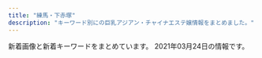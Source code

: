 ```yaml
---
title: "練馬・下赤塚"
description: "キーワード別にの巨乳アジアン・チャイナエステ嬢情報をまとめました。"
---
```


新着画像と新着キーワードをまとめています。
2021年03月24日の情報です。

<DmmAffiliateIns />
<KeywordTable
  shops={
    [
    {
        "img_links": [
            "http://binrou.net/img/st117.jpg",
            "http://binrou.net/img/st112.jpg",
            "http://binrou.net/i/img/sta119.jpg",
            "http://binrou.net/img/mo.png",
            "http://binrou.net/img/st118.jpg",
            "http://binrou.net/img/s118.jpg",
            "http://binrou.net/img/st111.jpg",
            "http://binrou.net/i/img/r4.jpg",
            "http://binrou.net/img/s115.jpg",
            "http://binrou.net/img/st109.jpg",
            "http://binrou.net/i/img/sta115.jpg",
            "http://binrou.net/i/img/r3.jpg",
            "http://binrou.net/img/s116.jpg",
            "http://binrou.net/img/sta111.jpg",
            "http://binrou.net/img/sta119.jpg",
            "http://binrou.net/i/img/sta89.jpg",
            "http://binrou.net/img/s117.jpg",
            "http://binrou.net/img/sta117.jpg",
            "http://binrou.net/i/img/acc.jpg",
            "http://binrou.net/i/img/sta117.jpg",
            "http://binrou.net/i/img/r2.jpg",
            "http://binrou.net/i/img/sta116.jpg",
            "http://binrou.net/i/img/sta88.jpg",
            "http://binrou.net/i/img/sta111.jpg",
            "http://binrou.net/i/img/sta112.jpg",
            "http://binrou.net/img/pickup20.jpg",
            "http://binrou.net/img/st115.jpg",
            "http://binrou.net/i/img/sta108.jpg",
            "http://binrou.net/img/s111.jpg",
            "http://binrou.net/img/sta109.jpg",
            "http://binrou.net/img/sta114.jpg",
            "http://binrou.net/i/img/sta97.jpg",
            "http://binrou.net/i/img/sta94.jpg",
            "http://binrou.net/img/st119.jpg",
            "http://binrou.net/i/img/sta92.jpg",
            "http://binrou.net/img/sta115.jpg",
            "http://binrou.net/i/img/sta118.jpg",
            "http://binrou.net/i/img/sta109.jpg",
            "http://binrou.net/i/img/sta100.jpg",
            "http://binrou.net/img/sta116.jpg",
            "http://binrou.net/i/img/r1.jpg",
            "http://binrou.net/img/sta112.jpg",
            "http://binrou.net/i/img/sta98.jpg",
            "http://binrou.net/i/img/sta105.jpg",
            "http://binrou.net/img/botton.jpg",
            "http://binrou.net/i/img/sta114.jpg",
            "http://binrou.net/img/st116.jpg",
            "http://binrou.net/img/sta118.jpg",
            "http://binrou.net/img/st114.jpg",
            "http://binrou.net/i/img/st118.jpg",
            "http://binrou.net/i/img/sta80.jpg",
            "http://binrou.net/img/fla.jpg",
            "http://binrou.net/i/img/sta104.jpg",
            "http://binrou.net/img/s112.jpg",
            "http://binrou.net/img/s119.jpg",
            "http://binrou.net/img/acc.jpg",
            "http://binrou.net/img/s114.jpg"
        ],
        "station": "\u7df4\u99ac\u99c5\u897f\u53e3",
        "url": "http://binrou.net/",
        "name": "\u30ad\u30e9\u30ad\u30e9",
        "keywords": {
            "87": 4,
            "C": 17,
            "F": 1,
            "88": 1,
            "D": 2,
            "89": 1,
            "86": 4,
            "E": 6
        }
    },
    {
        "name": "ROSE",
        "img_links": [
            "http://www.nerima-rose.com/images/staff/17/riri.jpg",
            "http://www.nerima-rose.com/images/rosa-pindao_07.jpg",
            "http://www.nerima-rose.com/images/aroma/r3.jpg",
            "http://www.nerima-rose.com/images/shop/3/sh1.jpg",
            "http://www.nerima-rose.com/images/staff/17/2/ena.jpg",
            "http://www.nerima-rose.com/images/staff/16/aya2.jpg",
            "http://www.nerima-rose.com/images/staff/17/2/kina.jpg",
            "http://www.nerima-rose.com/images/sys3.jpg",
            "http://www.nerima-rose.com/images/rosa-pindao_09.jpg",
            "http://www.nerima-rose.com/images/index-rosa_09.jpg",
            "http://www.nerima-rose.com/images/staff/17/2/nana.png",
            "http://www.nerima-rose.com/images/nav/nav-acc.jpg",
            "http://www.nerima-rose.com/images/images/sys2018_06.jpg",
            "http://www.nerima-rose.com/images/images/sys2018_03.jpg",
            "http://www.nerima-rose.com/images/staff/16/kaori2.jpg",
            "http://www.nerima-rose.com/images/aroma/r1.jpg",
            "http://www.nerima-rose.com/images/rosa-sys_09a.jpg",
            "http://www.nerima-rose.com/images/index-rosa_02.jpg",
            "http://www.nerima-rose.com/images/shop/11.jpg",
            "http://www.nerima-rose.com/images/shop/4/s1.jpg",
            "http://www.nerima-rose.com/images/rosa-sys_04.jpg",
            "http://www.nerima-rose.com/images/index-rosa_04.jpg",
            "http://www.nerima-rose.com/images/shop/h1.jpg",
            "http://www.nerima-rose.com/cgi-bin/topics/img/16-1.jpg",
            "http://www.nerima-rose.com/images/aroma/r2.jpg",
            "http://www.nerima-rose.com/images/staff/16/misaki2.jpg",
            "http://www.nerima-rose.com/images/nav/nav-rec.jpg"
        ],
        "keywords": {
            "C": 8
        },
        "url": "http://www.nerima-rose.com/",
        "station": "\u7df4\u99ac\u99c5\u5357\u53e3"
    },
    {
        "img_links": [
            "http://nymphe-est.biz/images/tit6.jpg",
            "http://nymphe-est.biz/images/tm.jpg",
            "http://nymphe-est.biz/images/tit3.jpg",
            "http://nymphe-est.biz/images/cg03.jpg",
            "http://nymphe-est.biz/images/tit2.jpg",
            "http://nymphe-est.biz/images/m5.png",
            "http://nymphe-est.biz/images/cg02.jpg",
            "http://nymphe-est.biz/images/m3.png",
            "http://nymphe-est.biz/images/stat.jpg",
            "http://nymphe-est.biz/images/top.png",
            "http://nymphe-est.biz/images/spt.png",
            "http://nymphe-est.biz/images/tit5.jpg",
            "http://nymphe-est.biz/images/m1.png",
            "http://nymphe-est.biz/images/no.png",
            "http://nymphe-est.biz/images/fla.jpg",
            "http://nymphe-est.biz/images/m6.png",
            "http://nymphe-est.biz/images/bul.jpg",
            "http://nymphe-est.biz/images/cg01.jpg",
            "http://nymphe-est.biz/images/stal.jpg",
            "http://nymphe-est.biz/images/accl.jpg",
            "http://nymphe-est.biz/images/m2.png",
            "http://nymphe-est.biz/images/m4.png",
            "http://nymphe-est.biz/images/bur.jpg",
            "http://nymphe-est.biz/images/tit4.jpg"
        ],
        "url": "http://nymphe-est.biz/",
        "keywords": {
            "E": 1,
            "D": 2
        },
        "name": "\u59eb\u306e\u3086\u3073\u3055\u304d",
        "station": "\u6771\u6b66\u7df4\u99ac\u99c5\u5317\u53e3"
    },
    {
        "img_links": [
            "http://ponfu-massage.work/img/s30.jpg",
            "http://ponfu-massage.work/i/img/sta43.jpg",
            "http://ponfu-massage.work/img/sta42.jpg",
            "http://ponfu-massage.work/img/st38.jpg",
            "http://ponfu-massage.work/img/st39.jpg",
            "http://ponfu-massage.work/img/sta30.jpg",
            "http://ponfu-massage.work/img/st41.jpg",
            "http://ponfu-massage.work/img/sta35.jpg",
            "http://ponfu-massage.work/img/s44.jpg",
            "http://ponfu-massage.work/i/img/sta41.jpg",
            "http://ponfu-massage.work/img/st28.jpg",
            "http://ponfu-massage.work/img/sta41.jpg",
            "http://ponfu-massage.work/img/acc7.jpg",
            "http://ponfu-massage.work/img/st46.jpg",
            "http://ponfu-massage.work/img/st35.jpg",
            "http://ponfu-massage.work/img/sta45.jpg",
            "http://ponfu-massage.work/img/acc8.jpg",
            "http://ponfu-massage.work/img/sta39.jpg",
            "http://ponfu-massage.work/img/acc3.jpg",
            "http://ponfu-massage.work/img/acc6.jpg",
            "http://ponfu-massage.work/img/acc4.jpg",
            "http://ponfu-massage.work/i/img/sta46.jpg",
            "http://ponfu-massage.work/i/img/sta38.jpg",
            "http://ponfu-massage.work/img/st45.jpg",
            "http://ponfu-massage.work/img/s43.jpg",
            "http://ponfu-massage.work/img/s41.jpg",
            "http://ponfu-massage.work/img/st43.jpg",
            "http://ponfu-massage.work/i/img/sta39.jpg",
            "http://ponfu-massage.work/i/img/r2.jpg",
            "http://ponfu-massage.work/img/s46.jpg",
            "http://ponfu-massage.work/img/sta44.jpg",
            "http://ponfu-massage.work/img/acc2.jpg",
            "http://ponfu-massage.work/img/st30.jpg",
            "http://ponfu-massage.work/i/img/r3.jpg",
            "http://ponfu-massage.work/img/sta43.jpg",
            "http://ponfu-massage.work/img/st42.jpg",
            "http://ponfu-massage.work/img/acc9.jpg",
            "http://ponfu-massage.work/img/s45.jpg",
            "http://ponfu-massage.work/i/img/st38.jpg",
            "http://ponfu-massage.work/img/sta28.jpg",
            "http://ponfu-massage.work/i/img/st8.jpg",
            "http://ponfu-massage.work/i/img/r4.jpg",
            "http://ponfu-massage.work/img/nos.jpg",
            "http://ponfu-massage.work/img/acc10.jpg",
            "http://ponfu-massage.work/i/img/sta44.jpg",
            "http://ponfu-massage.work/img/acc1.jpg",
            "http://ponfu-massage.work/i/img/r1.jpg",
            "http://ponfu-massage.work/img/sta46.jpg",
            "http://ponfu-massage.work/img/s42.jpg",
            "http://ponfu-massage.work/i/img/sta45.jpg",
            "http://ponfu-massage.work/img/st18.jpg",
            "http://ponfu-massage.work/img/acc5.jpg",
            "http://ponfu-massage.work/i/img/sta42.jpg",
            "http://ponfu-massage.work/i/img/sta30.jpg",
            "http://ponfu-massage.work/img/sta38.jpg",
            "http://ponfu-massage.work/img/s38.jpg",
            "http://ponfu-massage.work/i/img/sta28.jpg",
            "http://ponfu-massage.work/i/img/sta24.jpg",
            "http://ponfu-massage.work/img/st44.jpg",
            "http://ponfu-massage.work/img/botton.jpg",
            "http://ponfu-massage.work/img/s39.jpg",
            "http://ponfu-massage.work/img/campian.jpg"
        ],
        "keywords": {
            "84": 1,
            "87": 5,
            "C": 21,
            "F": 2,
            "89": 1,
            "85": 2,
            "88": 4,
            "D": 8,
            "E": 2
        },
        "station": "\u7df4\u99ac\u99c5\u897f\u53e3",
        "name": "\u30dd\u30f3\u30d5\u30fc",
        "url": "http://ponfu-massage.work/"
    },
    {
        "url": "http://midori-massage.work/",
        "img_links": [
            "http://midori-massage.work/img/ss25.jpg",
            "http://midori-massage.work/img/ss3.jpg",
            "http://midori-massage.work/img/s52.png",
            "http://midori-massage.work/img/ss12.jpg",
            "http://midori-massage.work/img/ss44.jpg",
            "http://midori-massage.work/img/ss42.jpg",
            "http://midori-massage.work/i/img/ss46.jpg",
            "http://midori-massage.work/img/st49.jpg",
            "http://midori-massage.work/i/img/ss51.jpg",
            "http://midori-massage.work/img/s47.png",
            "http://midori-massage.work/i/img/r1.jpg",
            "http://midori-massage.work/img/st47.jpg",
            "http://midori-massage.work/img/ss41.jpg",
            "http://midori-massage.work/img/ss9.jpg",
            "http://midori-massage.work/i/img/ss40.jpg",
            "http://midori-massage.work/img/ss6.jpg",
            "http://midori-massage.work/img/ss5.jpg",
            "http://midori-massage.work/img/ss22.jpg",
            "http://midori-massage.work/img/ss23.jpg",
            "http://midori-massage.work/img/ss36.jpg",
            "http://midori-massage.work/img/ss21.jpg",
            "http://midori-massage.work/img/ss55.jpg",
            "http://midori-massage.work/img/botton.jpg",
            "http://midori-massage.work/i/img/ss36.jpg",
            "http://midori-massage.work/img/ss39.jpg",
            "http://midori-massage.work/img/ss57.jpg",
            "http://midori-massage.work/img/ss24.jpg",
            "http://midori-massage.work/img/ss26.jpg",
            "http://midori-massage.work/img/s50.png",
            "http://midori-massage.work/img/ss18.jpg",
            "http://midori-massage.work/img/s56.png",
            "http://midori-massage.work/img/ss52.jpg",
            "http://midori-massage.work/i/img/r0.jpg",
            "http://midori-massage.work/img/ss10.jpg",
            "http://midori-massage.work/img/a3.jpg",
            "http://midori-massage.work/i/img/ss47.jpg",
            "http://midori-massage.work/i/img/ss57.jpg",
            "http://midori-massage.work/img/ss50.jpg",
            "http://midori-massage.work/img/ss56.jpg",
            "http://midori-massage.work/img/ss37.jpg",
            "http://midori-massage.work/i/img/ss38.jpg",
            "http://midori-massage.work/img/s54.png",
            "http://midori-massage.work/img/s57.png",
            "http://midori-massage.work/img/ss53.jpg",
            "http://midori-massage.work/img/ss46.jpg",
            "http://midori-massage.work/i/img/r2.jpg",
            "http://midori-massage.work/img/st53.jpg",
            "http://midori-massage.work/i/img/ss52.jpg",
            "http://midori-massage.work/img/mo.png",
            "http://midori-massage.work/img/ss14.jpg",
            "http://midori-massage.work/img/ss48.jpg",
            "http://midori-massage.work/img/ss13.jpg",
            "http://midori-massage.work/img/ss30.jpg",
            "http://midori-massage.work/img/s55.png",
            "http://midori-massage.work/img/a2.jpg",
            "http://midori-massage.work/img/ss28.jpg",
            "http://midori-massage.work/img/fla-1.jpg",
            "http://midori-massage.work/img/ss17.jpg",
            "http://midori-massage.work/img/st56.jpg",
            "http://midori-massage.work/img/st52.jpg",
            "http://midori-massage.work/img/fla-2.jpg",
            "http://midori-massage.work/img/ss49.jpg",
            "http://midori-massage.work/img/st55.jpg",
            "http://midori-massage.work/img/ss35.jpg",
            "http://midori-massage.work/img/ss8.jpg",
            "http://midori-massage.work/img/ss20.jpg",
            "http://midori-massage.work/img/st056.jpg",
            "http://midori-massage.work/img/ss7.jpg",
            "http://midori-massage.work/i/img/ss53.jpg",
            "http://midori-massage.work/i/img/ss54.jpg",
            "http://midori-massage.work/i/img/ss55.jpg",
            "http://midori-massage.work/i/img/r3.jpg",
            "http://midori-massage.work/img/ss4.jpg",
            "http://midori-massage.work/img/ss45.jpg",
            "http://midori-massage.work/img/st54.jpg",
            "http://midori-massage.work/img/st57.jpg",
            "http://midori-massage.work/img/ss43.jpg",
            "http://midori-massage.work/img/ss31.jpg",
            "http://midori-massage.work/img/ss54.jpg",
            "http://midori-massage.work/i/img/ss35.jpg",
            "http://midori-massage.work/img/ss47.jpg",
            "http://midori-massage.work/img/ss1.jpg",
            "http://midori-massage.work/img/ss15.jpg",
            "http://midori-massage.work/img/ss38.jpg",
            "http://midori-massage.work/img/ss16.jpg",
            "http://midori-massage.work/i/img/st52.jpg",
            "http://midori-massage.work/img/s49.png",
            "http://midori-massage.work/img/ss29.jpg",
            "http://midori-massage.work/img/ss2.jpg",
            "http://midori-massage.work/img/ss40.jpg",
            "http://midori-massage.work/img/ss33.jpg",
            "http://midori-massage.work/img/ss51.jpg",
            "http://midori-massage.work/img/a1.jpg",
            "http://midori-massage.work/img/ss32.jpg",
            "http://midori-massage.work/img/ss19.jpg",
            "http://midori-massage.work/img/st50.jpg",
            "http://midori-massage.work/img/s53.png",
            "http://midori-massage.work/img/ss34.jpg",
            "http://midori-massage.work/i/img/ss56.jpg"
        ],
        "name": "\u7dd1",
        "keywords": {
            "88": 3,
            "87": 6,
            "89": 1,
            "D": 3,
            "F": 2,
            "E": 5,
            "C": 16
        },
        "station": "\u8981\u753a\u99c55\u756a\u51fa\u53e3"
    },
    {
        "url": "http://www.akai-hana.esjp.info/",
        "station": "\u6210\u5897\u99c54\u756a\u51fa\u53e3",
        "keywords": {
            "D": 10,
            "85": 2,
            "88": 4,
            "C": 19,
            "82": 2,
            "87": 6
        },
        "img_links": [
            "http://www.akai-hana.esjp.info/img/info.jpg",
            "http://www.akai-hana.esjp.info/files/002.jpg",
            "http://www.akai-hana.esjp.info/img/imasia_7981159_M.jpg",
            "http://www.akai-hana.esjp.info/img/info/r6.jpg",
            "http://www.akai-hana.esjp.info/files/004.jpg",
            "http://www.akai-hana.esjp.info/img/ttl_info.png",
            "http://www.akai-hana.esjp.info/img/btn_side_mobile.jpg",
            "http://www.akai-hana.esjp.info/files/001.jpg",
            "http://www.akai-hana.esjp.info/img/ttl_news.png",
            "http://www.akai-hana.esjp.info/img/pickup.jpg",
            "http://www.akai-hana.esjp.info/img/slider/2.jpg",
            "http://www.akai-hana.esjp.info/img/info/r8.jpg",
            "http://www.akai-hana.esjp.info/img/info/r1.jpg",
            "http://www.akai-hana.esjp.info/img/info/r4.jpg",
            "http://www.akai-hana.esjp.info/files/006.jpg",
            "http://www.akai-hana.esjp.info/img/tel.png",
            "http://www.akai-hana.esjp.info/img/info/r7.jpg",
            "http://www.akai-hana.esjp.info/img/pixta_5458114_M.jpg",
            "http://www.akai-hana.esjp.info/files/003.jpg",
            "http://www.akai-hana.esjp.info/files/007.jpg",
            "http://www.akai-hana.esjp.info/img/btn_blog.jpg",
            "http://www.akai-hana.esjp.info/img/slider/1.jpg",
            "http://www.akai-hana.esjp.info/img/pixta_5216568_M.jpg",
            "http://www.akai-hana.esjp.info/img/info/r9.jpg",
            "http://www.akai-hana.esjp.info/img/info/r3.jpg",
            "http://www.akai-hana.esjp.info/files/005.jpg",
            "http://www.akai-hana.esjp.info/img/info/r5.jpg",
            "http://www.akai-hana.esjp.info/img/goback.jpg",
            "http://www.akai-hana.esjp.info/img/info/r2.jpg"
        ],
        "name": "\u8d64\u3044\u82b1"
    },
    {
        "url": "https://kachofugetsu.ests.jp/",
        "keywords": {},
        "station": "\u6210\u5897\u99c5",
        "name": "\u82b1\u9ce5\u98a8\u6708",
        "img_links": []
    },
    {
        "url": "http://rose.este.work/",
        "keywords": {},
        "station": "\u6c5f\u53e4\u7530\u99c5\u5357\u53e3",
        "name": "\u512a\u30fb\u7f8e",
        "img_links": [
            "http://rose.este.work/unnamed.png",
            "http://rose.este.work/index-1.htm.jpg",
            "http://rose.este.work/totop.png",
            "http://rose.este.work/resize_250.png",
            "http://rose.este.work/r1.jpg",
            "http://rose.este.work/r5.jpg",
            "http://rose.este.work/resize_1500-450.jpg",
            "http://rose.este.work/index-25.htm.jpg",
            "http://rose.este.work/sys1.png",
            "http://rose.este.work/r3.jpg",
            "http://rose.este.work/index-26.htm.jpg",
            "http://rose.este.work/r4.jpg",
            "http://rose.este.work/re.jpg",
            "http://rose.este.work/index-24.htm.jpg"
        ]
    },
    {
        "img_links": [
            "http://www.relaxes.info/images/price.jpg",
            "http://www.relaxes.info/images/t1.png",
            "http://www.relaxes.info/images/info.jpg",
            "http://www.relaxes.info/images/t2.png",
            "http://www.relaxes.info/images/s1.png",
            "http://www.relaxes.info/images/header_bg.png",
            "http://www.relaxes.info/up/uploads/2017071800271212.jpg",
            "http://www.relaxes.info/images/ttl_price.png",
            "http://www.relaxes.info/images/ttl_staff.png",
            "http://www.relaxes.info/images/rec.png",
            "http://www.relaxes.info/images/ttl_qj.png",
            "http://www.relaxes.info/up/uploads/20210313172020j.jpg",
            "http://www.relaxes.info/up/uploads/20180315212810me.jpg"
        ],
        "station": "\u4e0a\u677f\u6a4b\u99c5\u5317\u53e3",
        "url": "http://www.relaxes.info/",
        "keywords": {},
        "name": "\u8776"
    },
    {
        "name": "\u6e29",
        "url": "http://tenpo2.iest.info/",
        "keywords": {},
        "station": "\u4e0a\u677f\u6a4b\u99c5\u5317\u53e3",
        "img_links": []
    },
    {
        "station": "\u7df4\u99ac\u99c5\u5317\u53e3",
        "name": "\u3046\u3089\u3089",
        "keywords": {},
        "img_links": [
            "http://es-nerima.biz/wp-content/uploads/2016/10/gallery2.jpg",
            "http://es-nerima.biz/wp-content/themes/template-salon2/images/magazine.jpg",
            "http://es-nerima.biz/wp-content/uploads/2016/10/g6-250x330.jpg",
            "http://es-nerima.biz/wp-content/uploads/2016/10/gallery5.jpg",
            "http://es-nerima.biz/wp-content/uploads/2016/10/camp-bnr.jpg",
            "http://es-nerima.biz/wp-content/uploads/2016/10/gallery3.jpg",
            "http://es-nerima.biz/wp-content/uploads/2016/10/girl-1.jpg",
            "http://es-nerima.biz/wp-content/themes/template-salon2/images/gallery3.jpg",
            "http://es-nerima.biz/wp-content/uploads/2016/10/g4.jpg",
            "http://es-nerima.biz/wp-content/uploads/2016/10/gallery1.jpg",
            "http://es-nerima.biz/wp-content/uploads/2016/10/gallery8.jpg",
            "http://es-nerima.biz/wp-content/uploads/2016/10/gallery6.jpg",
            "http://es-nerima.biz/wp-content/uploads/2016/10/eri.jpg",
            "http://es-nerima.biz/wp-content/uploads/2016/10/girl-1-250x330.jpg",
            "http://es-nerima.biz/wp-content/uploads/2016/10/g4-250x330.jpg",
            "http://es-nerima.biz/wp-content/themes/template-salon2/images/camp-bnr.jpg",
            "http://es-nerima.biz/wp-content/uploads/2016/10/gallery8-600x600.jpg",
            "http://es-nerima.biz/wp-content/themes/template-salon2/images/slider1.jpg",
            "http://es-nerima.biz/wp-content/uploads/2016/10/mika-250x330.jpg",
            "http://es-nerima.biz/wp-content/uploads/2016/10/eri-250x330.jpg",
            "http://es-nerima.biz/wp-content/themes/template-salon2/images/gallery1.jpg",
            "http://es-nerima.biz/wp-content/uploads/2016/10/g3.jpg",
            "http://es-nerima.biz/wp-content/themes/template-salon2/images/newface-ttl.png",
            "http://es-nerima.biz/wp-content/uploads/2016/10/g5-250x330.jpg",
            "http://es-nerima.biz/wp-content/uploads/2016/10/g6.jpg",
            "http://cdn.dino-es.com/images/logo/88x31DinoEs.png",
            "http://es-nerima.biz/wp-content/themes/template-salon2/images/pickup-ttl.png",
            "http://es-nerima.biz/wp-content/themes/template-salon2/images/gallery4.jpg",
            "http://es-nerima.biz/wp-content/uploads/2016/10/g3-250x330.jpg",
            "http://es-nerima.biz/wp-content/themes/template-salon2/images/gallery-ttl.png",
            "http://es-nerima.biz/wp-content/themes/template-salon2/images/news-ttl.png",
            "http://es-nerima.biz/wp-content/uploads/2016/10/mika.jpg",
            "http://es-nerima.biz/wp-content/themes/template-salon2/images/tel.png",
            "http://es-nerima.biz/wp-content/uploads/2016/10/g5.jpg",
            "http://es-nerima.biz/wp-content/uploads/2016/10/g1-250x330.jpg",
            "http://es-nerima.biz/wp-content/themes/template-salon2/images/massage-de_88_31.jpg",
            "http://es-nerima.biz/wp-content/uploads/2016/10/gallery7.jpg",
            "http://es-nerima.biz/wp-content/themes/template-salon2/images/gallery2.jpg",
            "http://es-nerima.biz/wp-content/themes/template-salon2/images/pickup-frame.png"
        ],
        "url": "http://es-nerima.biz/"
    },
    {
        "name": "\u30e9\u30b1\u30b7\u30b9\u5927\u6cc9\u5b66\u5712",
        "keywords": {
            "C": 4,
            "91": 2,
            "84": 1,
            "83": 2,
            "88": 1,
            "G": 1,
            "95": 1,
            "F": 3,
            "80": 1,
            "93": 1,
            "D": 2,
            "86": 1
        },
        "url": "http://lachesis.este88.com/",
        "img_links": [
            "http://lachesis.este88.com/gals/narumi2.jpg",
            "https://lachesis.este88.com/gals/mao1.jpg",
            "http://lachesis.este88.com/gals/rinnka1.jpg",
            "https://lachesis.este88.com/gals/itika1.jpg",
            "http://lachesis.este88.com/gals/tumugi3.jpg",
            "https://lachesis.este88.com/images/sysh3bar.png",
            "http://lachesis.este88.com/gals/aoi3.jpg",
            "http://lachesis.este88.com/gals/tumugi1.jpg",
            "http://lachesis.este88.com/images/bg_header.jpg",
            "http://lachesis.este88.com/images/line.jpg",
            "https://lachesis.este88.com/gals/narumi1.jpg",
            "https://lachesis.este88.com/gals/minami1.jpg",
            "http://lachesis.este88.com/images/info5.jpg",
            "http://lachesis.este88.com/gals/mao2.jpg",
            "http://lachesis.este88.com/gals/miku2.jpg",
            "https://lachesis.este88.com/gals/miku1.jpg",
            "http://lachesis.este88.com/gals/miho2.jpg",
            "https://lachesis.este88.com/gals/maria1.jpg",
            "https://lachesis.este88.com/images/line.jpg",
            "http://lachesis.este88.com/images/sysh3bar.png",
            "http://lachesis.este88.com/gals/rinnka2.jpg",
            "http://lachesis.este88.com/gals/narumi3.jpg",
            "https://lachesis.este88.com/images/bg_header.jpg",
            "https://lachesis.este88.com/gals/aoi1.jpg",
            "http://lachesis.este88.com/gals/itika2.jpg",
            "https://lachesis.este88.com/images/info5.jpg",
            "http://lachesis.este88.com/gals/rinnka4.jpg",
            "http://lachesis.este88.com/gals/miho3.jpg",
            "http://lachesis.este88.com/gals/minami2.jpg",
            "http://lachesis.este88.com/gals/miho1.jpg",
            "https://lachesis.este88.com/gals/miho1.jpg",
            "http://lachesis.este88.com/images/bg_header3.jpg",
            "http://momipara.jp/img/link/momi234.jpg",
            "http://lachesis.este88.com/gals/itika3.jpg",
            "http://lachesis.este88.com/gals/narumi1.jpg",
            "http://lachesis.este88.com/gals/mao1.jpg",
            "http://lachesis.este88.com/gals/tumugi2.jpg",
            "https://lachesis.este88.com/gals/tumugi1.jpg",
            "http://lachesis.este88.com/gals/miku3.jpg",
            "http://lachesis.este88.com/gals/miku1.jpg",
            "http://lachesis.este88.com/gals/aoi1.jpg",
            "http://lachesis.este88.com/gals/minami1.jpg",
            "https://lachesis.este88.com/images/bg_header3.jpg",
            "http://lachesis.este88.com/gals/rinnka3.jpg",
            "http://lachesis.este88.com/gals/maria1.jpg",
            "https://lachesis.este88.com/gals/rinnka1.jpg",
            "http://lachesis.este88.com/gals/narumi4.jpg",
            "http://lachesis.este88.com/gals/aoi2.jpg",
            "http://lachesis.este88.com/gals/itika1.jpg"
        ],
        "station": "\u5927\u6cc9\u5b66\u5712\u99c5"
    },
    {
        "station": "\u7df4\u99ac\u99c5\u897f\u53e3",
        "name": "\u5927\u5983",
        "img_links": [
            "http://sh-dafei.work/uploads/180227/1-1P22G40S5448.jpg",
            "http://sh-dafei.work/uploads/181207/1-1Q20G35320X0.png",
            "http://sh-dafei.work/templets/default/pc/picture/face.png",
            "http://sh-dafei.work/uploads/180612/1-1P6121601061c.jpg",
            "http://sh-dafei.work/uploads/200612/1-200612154534W8.jpg",
            "http://sh-dafei.work/uploads/200117/1-20011G614144B.jpg",
            "http://sh-dafei.work/uploads/190329/1-1Z329151011c7.jpg",
            "http://sh-dafei.work/uploads/190924/1-1Z924151334121.jpg",
            "http://sh-dafei.work/uploads/191115/1-191115132040J2.jpg",
            "http://sh-dafei.work/templets/default/pc/picture/end1.jpg",
            "http://sh-dafei.work/uploads/171031/1-1G0311G4095M.jpg",
            "http://sh-dafei.work/uploads/181206/1-1Q2061250494E.jpg",
            "http://sh-dafei.work/uploads/190809/1-1ZP9125I01S.jpg",
            "http://sh-dafei.work/uploads/201002/1-201002144Z11V.jpg",
            "http://sh-dafei.work/uploads/181214/1-1Q214154222511.jpg",
            "http://sh-dafei.work/uploads/210219/1-210219105500300.jpg",
            "http://sh-dafei.work/uploads/181207/1-1Q20G40K63R.jpg",
            "http://sh-dafei.work/templets/default/pc/picture/staffs.png",
            "http://sh-dafei.work/uploads/201113/1-20111314213cQ.jpg",
            "http://sh-dafei.work/uploads/171031/1-1G0311G556445.jpg",
            "http://sh-dafei.work/uploads/181206/1-1Q2061253211D.jpg",
            "http://sh-dafei.work/uploads/181206/1-1Q2061249563O.jpg",
            "http://sh-dafei.work/uploads/190130/1-1Z130162635508.jpg",
            "http://sh-dafei.work/uploads/171031/1-1G0311G344914.jpg",
            "http://sh-dafei.work/templets/default/pc/picture/s_staff.png",
            "http://sh-dafei.work/uploads/allimg/180612/1-1P612160305350.jpg",
            "http://sh-dafei.work/uploads/171031/1-1G0311G505933.jpg",
            "http://sh-dafei.work/uploads/181206/1-1Q206125154224.jpg",
            "http://sh-dafei.work/uploads/180612/1-1P612160029349.jpg",
            "http://sh-dafei.work/uploads/171031/1-1G0311G531445.jpg",
            "http://sh-dafei.work/templets/default/pc/picture/s_pick.png",
            "http://sh-dafei.work/templets/default/pc/picture/s_news.png",
            "http://sh-dafei.work/uploads/190301/1-1Z30116320A41.jpg"
        ],
        "url": "http://sh-dafei.work/",
        "keywords": {}
    },
    {
        "url": "http://moonlove.est-u.com/",
        "name": "\u6708\u306e\u604b",
        "keywords": {
            "C": 7
        },
        "station": "\u7df4\u99ac\u99c5\u5317\u53e3",
        "img_links": [
            "http://moonlove.est-u.com/images/s3.jpg",
            "http://moonlove.est-u.com/images/index1_06.jpg",
            "http://moonlove.est-u.com/images/index_14.jpg",
            "http://moonlove.est-u.com/images/index_13.jpg",
            "http://moonlove.est-u.com/images/index_02.jpg",
            "http://moonlove.est-u.com/images/s1.jpg",
            "http://moonlove.est-u.com/images/index_04.jpg",
            "http://moonlove.est-u.com/images/s8.jpg",
            "http://moonlove.est-u.com/images/index3_06.jpg",
            "http://moonlove.est-u.com/images/index_08.jpg",
            "http://moonlove.est-u.com/images/index_10.jpg",
            "http://moonlove.est-u.com/images/index_07.jpg",
            "http://moonlove.est-u.com/staff/nami.jpg",
            "http://moonlove.est-u.com/images/s6.jpg",
            "http://moonlove.est-u.com/images/index_17.jpg",
            "http://moonlove.est-u.com/images/s5.jpg",
            "http://moonlove.est-u.com/images/index_16.jpg",
            "http://moonlove.est-u.com/images/index_15.jpg",
            "http://moonlove.est-u.com/images/icon_000.jpg",
            "http://moonlove.est-u.com/images/index2_06.jpg",
            "http://moonlove.est-u.com/images/index_12.jpg",
            "http://moonlove.est-u.com/staff/miki.jpg",
            "http://moonlove.est-u.com/staff/sakura.jpg",
            "http://moonlove.est-u.com/images/s4.jpg",
            "http://moonlove.est-u.com/staff/ayumi.jpg",
            "http://moonlove.est-u.com/images/index_19.jpg",
            "http://moonlove.est-u.com/images/staff_09.jpg",
            "http://moonlove.est-u.com/staff/kaori.jpg",
            "http://moonlove.est-u.com/images/index_05.jpg"
        ]
    },
    {
        "name": "\u83ef\uff5e\u306f\u306a\uff5e",
        "url": "http://www.hanaest.net/",
        "keywords": {},
        "station": "\u4e0b\u8d64\u585a\u99c5\u5317\u53e3",
        "img_links": [
            "http://www.hanaest.net/images/s2.jpg",
            "http://www.hanaest.net/up/uploads/20171017081729nana.jpg",
            "http://www.hanaest.net/images/qj.png",
            "http://www.hanaest.net/up/uploads/20161128220158nao.jpg",
            "http://www.hanaest.net/up/uploads/20161009222712tomo.jpg",
            "http://www.hanaest.net/images/ttl_price.png",
            "http://www.hanaest.net/images/r2.jpg",
            "http://www.hanaest.net/images/ttl_qj.png",
            "http://www.hanaest.net/images/header_bg.png",
            "http://www.hanaest.net/images/r1.jpg",
            "http://www.hanaest.net/up/uploads/20170621202142mimi.jpg",
            "http://www.hanaest.net/up/uploads/20171005214644212.jpg",
            "http://www.hanaest.net/images/ttl_staff.png",
            "http://www.hanaest.net/images/news.png"
        ]
    },
    {
        "keywords": {},
        "name": "\u7d05\u6708",
        "station": "\u4e0b\u8d64\u585a\u99c5\u5317\u53e3",
        "url": "http://www.es-kou.link/",
        "img_links": [
            "http://www.es-kou.link/images/b2.jpg",
            "http://www.es-kou.link/images/mobile.jpg",
            "http://www.es-kou.link/img/satomi1.jpg",
            "http://www.es-kou.link/images/interior_t.jpg",
            "http://www.es-kou.link/images/info.png",
            "http://www.es-kou.link/images/head.jpg",
            "http://www.es-kou.link/images/sys1.jpg",
            "http://www.es-kou.link/images/sys3.png",
            "http://www.es-kou.link/images/2.jpg",
            "http://www.es-kou.link/images/news.jpg",
            "http://www.es-kou.link/img/nana1.jpg",
            "http://www.es-kou.link/images/int2.png",
            "http://www.es-kou.link/images/int1.png",
            "http://www.es-kou.link/images/3.jpg",
            "http://www.es-kou.link/images/b1.jpg",
            "http://www.es-kou.link/images/1.jpg",
            "http://www.es-kou.link/images/staff_t.jpg",
            "http://www.es-kou.link/img/mimi1.jpg",
            "http://www.es-kou.link/images/s1.png",
            "http://www.es-kou.link/images/sys2.jpg"
        ]
    },
    {
        "station": "\u6210\u5897\u99c5\u5317\u53e3",
        "url": "http://mannmaru.xyz/",
        "name": "\u5348\u5f8c\u306e\u591c",
        "img_links": [
            "http://mannmaru.xyz/uploads/210301/1-2103010Z62C22.jpg",
            "http://mannmaru.xyz/uploads/210105/1-210105124QM16.jpg",
            "http://mannmaru.xyz/uploads/210301/1-2103010Z550512.jpg",
            "http://mannmaru.xyz/style/images/staff_line.png",
            "http://mannmaru.xyz/uploads/201226/1-20122616061Aa.jpg",
            "http://mannmaru.xyz/style/images/room3.jpg",
            "http://mannmaru.xyz/uploads/210201/1-210201104555H2.jpg",
            "http://mannmaru.xyz/style/images/mobile.jpg",
            "http://mannmaru.xyz/uploads/210105/1-210105124S0643.jpg",
            "http://mannmaru.xyz/uploads/201028/1-20102Q24PXb.jpg",
            "http://mannmaru.xyz/uploads/210105/1-210105124T2148.jpg",
            "http://mannmaru.xyz/uploads/201106/1-2011061633492c.jpg",
            "http://mannmaru.xyz/uploads/210222/1-210222095309317.jpg",
            "http://mannmaru.xyz/uploads/201212/1-201212152243942.jpg",
            "http://mannmaru.xyz/uploads/201026/1-201026095440P8.jpg",
            "http://mannmaru.xyz/uploads/201010/1-2010101A4532c.jpg",
            "http://mannmaru.xyz/uploads/201028/1-20102Q24R2Y7.jpg",
            "http://mannmaru.xyz/style/images/bj3.png",
            "http://mannmaru.xyz/uploads/210222/1-2102220954134V.jpg",
            "http://mannmaru.xyz/uploads/201130/1-20113009352G24.jpg",
            "http://mannmaru.xyz/uploads/210305/1-2103051510534G.jpg",
            "http://mannmaru.xyz/uploads/210201/1-21020110453K96.jpg",
            "http://mannmaru.xyz/uploads/201020/1-2010200TG3423.jpg",
            "http://mannmaru.xyz/uploads/210305/1-21030515102c51.jpg",
            "http://mannmaru.xyz/uploads/210301/1-2103010Z614408.jpg",
            "http://mannmaru.xyz/uploads/200912/1-200912152551K9.jpg",
            "http://mannmaru.xyz/style/images/end.jpg",
            "http://mannmaru.xyz/uploads/201130/1-20113009354V96.jpg",
            "http://mannmaru.xyz/uploads/201020/1-2010200T649248.jpg",
            "http://mannmaru.xyz/uploads/210222/1-21022209531W45.jpg",
            "http://mannmaru.xyz/uploads/201020/1-2010200TF4347.jpg",
            "http://mannmaru.xyz/uploads/201112/1-2011120U33N31.jpg",
            "http://mannmaru.xyz/uploads/201130/1-20113009355I62.jpg",
            "http://mannmaru.xyz/uploads/210115/1-2101151H414522.jpg",
            "http://mannmaru.xyz/uploads/201112/1-2011120U259211.jpg",
            "http://mannmaru.xyz/uploads/201214/1-2012141405532C.jpg",
            "http://mannmaru.xyz/style/images/girl-z2.jpg",
            "http://mannmaru.xyz/uploads/210118/1-21011P9140L03.jpg",
            "http://mannmaru.xyz/style/images/room4.jpg",
            "http://mannmaru.xyz/uploads/201028/1-20102Q24S0942.jpg",
            "http://mannmaru.xyz/uploads/210118/1-21011P913545J.jpg",
            "http://mannmaru.xyz/uploads/210201/1-21020110402L62.jpg",
            "http://mannmaru.xyz/uploads/210201/1-2102011039521I.jpg",
            "http://mannmaru.xyz/uploads/210201/1-210201103ZbG.jpg",
            "http://mannmaru.xyz/uploads/210222/1-21022209535E28.jpg",
            "http://mannmaru.xyz/uploads/201106/1-201106163411121.jpg",
            "http://mannmaru.xyz/uploads/201106/1-201106163420503.jpg",
            "http://mannmaru.xyz/style/images/room1.jpg",
            "http://mannmaru.xyz/style/images/girl-z1.jpg",
            "http://mannmaru.xyz/uploads/210201/1-210201104603c3.jpg",
            "http://mannmaru.xyz/uploads/210222/1-210222095259219.jpg",
            "http://mannmaru.xyz/uploads/201214/1-201214140532633.jpg",
            "http://mannmaru.xyz/style/images/top.png",
            "http://mannmaru.xyz/plus/images/room5.jpg",
            "http://mannmaru.xyz/uploads/210305/1-210305151041V7.jpg",
            "http://mannmaru.xyz/uploads/210118/1-21011P91210456.jpg",
            "http://mannmaru.xyz/uploads/201214/1-201214140544N0.jpg",
            "http://mannmaru.xyz/style/images/dt.jpg",
            "http://mannmaru.xyz/uploads/201112/1-2011120U32Q21.jpg",
            "http://mannmaru.xyz/uploads/210222/1-210222095423251.jpg",
            "http://mannmaru.xyz/style/images/room2.jpg"
        ],
        "keywords": {
            "C": 26,
            "G": 1,
            "88": 1,
            "89": 1,
            "94": 1,
            "86": 17,
            "E": 2,
            "D": 17
        }
    },
    {
        "url": "http://c-sakura.work/",
        "img_links": [
            "http://c-sakura.work/images/3.jpg",
            "http://c-sakura.work/images/sys1.png",
            "http://c-sakura.work/images/int1.png",
            "http://c-sakura.work/img/ami1.jpg",
            "http://c-sakura.work/images/head.jpg",
            "http://c-sakura.work/images/news.png",
            "http://c-sakura.work/images/2.jpg",
            "http://c-sakura.work/images/staff_t.jpg",
            "http://c-sakura.work/img/yuri1.jpg",
            "http://c-sakura.work/images/info.png",
            "http://c-sakura.work/images/mobile.jpg",
            "http://c-sakura.work/images/sisu.png",
            "http://c-sakura.work/images/int2.png",
            "http://c-sakura.work/images/1.jpg",
            "http://c-sakura.work/images/interior_t.jpg",
            "http://c-sakura.work/img/yuyu1.jpg",
            "http://c-sakura.work/images/tel.jpg"
        ],
        "station": "\u4e0b\u8d64\u585a\u99c5\u5317\u53e3",
        "keywords": {},
        "name": "\u9577\u4e45*\u3061\u3087\u3046\u304d\u3085\u3046"
    },
    {
        "station": "\u7df4\u99ac\u99c5\u897f\u53e3",
        "keywords": {
            "89": 1,
            "90": 3,
            "88": 2
        },
        "name": "\u7df4\u99ac\u306e\u5929\u4f7f",
        "url": "http://ginzaangel.esnavi.work/",
        "img_links": [
            "http://ginzaangel.esnavi.work/news.jpg",
            "http://ginzaangel.esnavi.work/int1.png",
            "http://ginzaangel.esnavi.work/s1.png",
            "http://ginzaangel.esnavi.work/sys1.jpg",
            "http://ginzaangel.esnavi.work/2/uploadimg/1615989115.jpeg",
            "http://ginzaangel.esnavi.work/2/uploadimg/1601829474.jpeg",
            "http://ginzaangel.esnavi.work/staff_t.jpg",
            "http://ginzaangel.esnavi.work/2/uploadimg/1615988408.jpeg",
            "http://ginzaangel.esnavi.work/head.jpg",
            "http://ginzaangel.esnavi.work/2/uploadimg/1615989033.jpeg",
            "http://ginzaangel.esnavi.work/2/uploadimg/1595657062.jpeg",
            "http://ginzaangel.esnavi.work/sys2.jpg",
            "http://ginzaangel.esnavi.work/2/uploadimg/1615988934.jpeg"
        ]
    },
    {
        "name": "\u7652\u3057\u306e\u90e8\u5c4b",
        "keywords": {
            "87": 1,
            "86": 3,
            "D": 4
        },
        "url": "http://www.seoul.esjp.info/",
        "img_links": [
            "http://www.seoul.esjp.info/files/008.jpg",
            "http://www.seoul.esjp.info/files/010.jpg",
            "http://www.seoul.esjp.info/files/005.jpg",
            "http://www.seoul.esjp.info/img/nav-005.png",
            "http://www.seoul.esjp.info/img/head.png",
            "http://www.seoul.esjp.info/files/012.jpg",
            "http://www.seoul.esjp.info/files/007.jpg",
            "http://www.seoul.esjp.info/img/recuit.png",
            "http://www.seoul.esjp.info/img/nav-003.png",
            "http://www.seoul.esjp.info/img/change-001.png",
            "http://www.seoul.esjp.info/files/011.jpg",
            "http://www.seoul.esjp.info/img/change-006.png",
            "http://www.seoul.esjp.info/img/nav-004.png",
            "http://www.seoul.esjp.info/files/003.jpg",
            "http://www.seoul.esjp.info/img/change-002.png",
            "http://www.seoul.esjp.info/files/015.jpg",
            "http://www.seoul.esjp.info/img/change-005.png",
            "http://www.seoul.esjp.info/img/nav-002.png",
            "http://www.seoul.esjp.info/files/013.jpg",
            "http://www.seoul.esjp.info/img/change-003.png",
            "http://www.seoul.esjp.info/files/006.jpg",
            "http://www.seoul.esjp.info/img/main-top01.png",
            "http://www.seoul.esjp.info/img/main-top03.png",
            "http://www.seoul.esjp.info/img/nav-006.png",
            "http://www.seoul.esjp.info/img/nav-001.png",
            "http://www.seoul.esjp.info/img/foot.png",
            "http://www.seoul.esjp.info/img/change-004.png",
            "http://www.seoul.esjp.info/files/001.jpg",
            "http://www.seoul.esjp.info/files/004.jpg"
        ],
        "station": "\u7df4\u99ac\u99c5\u897f\u53e3"
    },
    {
        "keywords": {},
        "img_links": [
            "http://www.es-yas.click/images/1.jpg",
            "http://www.es-yas.click/img/riri1.jpg",
            "http://www.es-yas.click/images/head.jpg",
            "http://www.es-yas.click/img/sayuri1.jpg",
            "http://www.es-yas.click/images/sys2.png",
            "http://www.es-yas.click/images/2.jpg",
            "http://www.es-yas.click/images/3.jpg",
            "http://www.es-yas.click/images/s1.png",
            "http://www.es-yas.click/images/info.png",
            "http://www.es-yas.click/images/int2.png",
            "http://www.es-yas.click/img/mari1.jpg",
            "http://www.es-yas.click/images/staff_t.jpg",
            "http://www.es-yas.click/images/tel.jpg",
            "http://www.es-yas.click/images/newface.png",
            "http://www.es-yas.click/images/news.jpg",
            "http://www.es-yas.click/images/sirase.jpg",
            "http://www.es-yas.click/images/sys1.png",
            "http://www.es-yas.click/images/mobile.jpg",
            "http://www.es-yas.click/images/interior_t.jpg",
            "http://www.es-yas.click/images/ac1.png",
            "http://www.es-yas.click/images/int1.png"
        ],
        "station": "\u4e2d\u6751\u6a4b\u99c5\u5357\u53e3",
        "name": "\u30b9\u30a6\u30a3\u30fc\u30c8",
        "url": "http://www.es-yas.click/"
    },
    {
        "url": "http://margaret.ests.jp/",
        "name": "\u30de\u30fc\u30ac\u30ec\u30c3\u30c8",
        "station": "\u685c\u53f0\u99c5\u5317\u53e3",
        "img_links": [
            "http://margaret.ests.jp/photos/sites/29/2020/08/2020080615352994.jpeg",
            "http://margaret.ests.jp/photos/sites/29/2020/05/202005281752578.jpg",
            "http://margaret.ests.jp/images/s_news.jpg",
            "http://margaret.ests.jp/images/s_staff.png",
            "http://margaret.ests.jp/images/mobile.jpg",
            "http://margaret.ests.jp/photos/sites/29/2020/04/202004102157462.jpeg",
            "http://margaret.ests.jp/photos/sites/29/2020/04/2020040205541033.jpg",
            "http://margaret.ests.jp/photos/sites/29/2020/06/2020062814010219.jpeg",
            "http://margaret.ests.jp/images/info.jpg",
            "http://margaret.ests.jp/photos/sites/29/2021/01/2021011511194654.jpg",
            "http://margaret.ests.jp/images/service1.jpg",
            "http://margaret.ests.jp/images/service3.jpg",
            "http://margaret.ests.jp/images/s_service.png",
            "http://margaret.ests.jp/photos/sites/29/2020/04/202004081414540.jpg",
            "http://margaret.ests.jp/images/service4.jpg",
            "http://margaret.ests.jp/images/s_pick.jpg",
            "http://margaret.ests.jp/images/service2.jpg",
            "http://margaret.ests.jp/photos/sites/29/2020/04/2020041014190824.jpg",
            "http://margaret.ests.jp/images/room1.jpg",
            "http://margaret.ests.jp/photos/sites/29/2020/03/2020032709162529.jpg",
            "http://margaret.ests.jp/images/room4.jpg",
            "http://margaret.ests.jp/images/top.jpg",
            "http://margaret.ests.jp/photos/sites/29/2020/06/202006301829174.jpeg",
            "http://margaret.ests.jp/images/room2.jpg",
            "http://margaret.ests.jp/photos/sites/29/2020/08/2020082222274080.jpeg",
            "http://margaret.ests.jp/images/room3.jpg"
        ],
        "keywords": {
            "85": 36,
            "86": 24,
            "F": 12,
            "E": 36,
            "87": 12,
            "88": 24,
            "D": 84
        }
    },
    {
        "url": "http://www.e-rakuraku.info/",
        "keywords": {
            "C": 13
        },
        "img_links": [
            "http://www.e-rakuraku.info/images/newfacet.png",
            "http://www.e-rakuraku.info/images/g0.jpg",
            "http://www.e-rakuraku.info/images/s2.png",
            "http://www.e-rakuraku.info/images/g2.jpg",
            "http://www.e-rakuraku.info/images/g3.jpg",
            "http://www.e-rakuraku.info/images/mobile.png",
            "http://www.e-rakuraku.info/images/sr.png",
            "http://www.e-rakuraku.info/images/g4.jpg",
            "http://www.e-rakuraku.info/images/newt.png",
            "http://www.e-rakuraku.info/images/huiyuan.png",
            "http://www.e-rakuraku.info/images/nei_03.jpg",
            "http://www.e-rakuraku.info/images/tite-staff.png",
            "http://www.e-rakuraku.info/images/tite-gallery.png",
            "http://www.e-rakuraku.info/images/top.jpg",
            "http://www.e-rakuraku.info/images/g1.jpg",
            "http://www.e-rakuraku.info/images/s1.png",
            "http://www.e-rakuraku.info/images/g5.jpg",
            "http://www.e-rakuraku.info/images/tel.png"
        ],
        "name": "\u697d\u697d",
        "station": "\u4e2d\u6751\u6a4b\u99c5"
    },
    {
        "name": "\u3072\u307e\u308f\u308a",
        "img_links": [
            "http://himawari.est-u.com/staff/yuki.jpg",
            "http://himawari.est-u.com/images/a2.jpg",
            "http://himawari.est-u.com/images/index_04.jpg",
            "http://himawari.est-u.com/staff/nami.jpg",
            "http://himawari.est-u.com/images/index2_08.jpg",
            "http://himawari.est-u.com/staff/asuka.jpg",
            "http://himawari.est-u.com/staff/umi.jpg",
            "http://himawari.est-u.com/images/therpist.jpg",
            "http://himawari.est-u.com/staff/izumi.jpg",
            "http://himawari.est-u.com/images/a1.jpg",
            "http://himawari.est-u.com/staff/sakura.jpg",
            "http://himawari.est-u.com/images/index_08.jpg",
            "http://himawari.est-u.com/staff/aiko.jpg",
            "http://himawari.est-u.com/images/index_10.jpg",
            "http://himawari.est-u.com/images/down.jpg",
            "http://himawari.est-u.com/images/index_02.jpg"
        ],
        "station": "\u7df4\u99ac\u99c5\u5357\u53e3",
        "url": "http://himawari.est-u.com/",
        "keywords": {
            "C": 7
        }
    },
    {
        "url": "http://anzu.abnavi.info/",
        "station": "\u6210\u5897\u99c5",
        "name": "\u59eb",
        "img_links": [],
        "keywords": {}
    },
    {
        "url": "http://www.hi-msg.com/dansin/",
        "keywords": {},
        "name": "\u6696\u5fc3",
        "station": "\u3068\u304d\u308f\u53f0\u99c5\u5357\u53e3",
        "img_links": [
            "http://www.hi-msg.com/dansin/images/p-1.jpg",
            "http://www.hi-msg.com/dansin/images/p-2-1.jpg",
            "http://www.hi-msg.com/dansin/images/p-2.jpg",
            "http://www.hi-msg.com/dansin/images/p-5.jpg",
            "http://www.hi-msg.com/dansin/images/p-5-1.jpg",
            "http://www.hi-msg.com/dansin/images/s_info.jpg",
            "http://www.hi-msg.com/dansin/images/p-7.jpg",
            "http://www.hi-msg.com/dansin/images/p-4.jpg",
            "http://www.hi-msg.com/dansin/images/p-8.jpg",
            "http://www.hi-msg.com/dansin/images/s_face.jpg",
            "http://www.hi-msg.com/dansin/images/top.jpg",
            "http://www.hi-msg.com/dansin/images/nav.jpg",
            "http://www.hi-msg.com/dansin/images/mobile.jpg",
            "http://www.hi-msg.com/dansin/images/p-4-1.jpg",
            "http://www.hi-msg.com/dansin/images/end1.jpg",
            "http://www.hi-msg.com/dansin/images/p-1-1.jpg",
            "http://www.hi-msg.com/dansin/images/p-6-1.jpg",
            "http://www.hi-msg.com/dansin/images/s_news.jpg",
            "http://www.hi-msg.com/dansin/images/s_pick.jpg",
            "http://www.hi-msg.com/dansin/images/top1.jpg",
            "http://www.hi-msg.com/dansin/images/p-6.jpg",
            "http://www.hi-msg.com/dansin/images/1.jpg"
        ]
    },
    {
        "url": "http://c-ikoi.work/",
        "station": "\u5927\u5c71\u99c5\u5357\u53e3",
        "img_links": [
            "http://c-ikoi.work/images/mobile.jpg",
            "http://c-ikoi.work/img/yuki1.jpg",
            "http://c-ikoi.work/images/rec1.png",
            "http://c-ikoi.work/images/interior_t.jpg",
            "http://c-ikoi.work/images/int3.png",
            "http://c-ikoi.work/images/news.jpg",
            "http://c-ikoi.work/images/line.png",
            "http://c-ikoi.work/images/int2.png",
            "http://c-ikoi.work/images/rec2.png",
            "http://c-ikoi.work/images/4.jpg",
            "http://c-ikoi.work/img/rina1.jpg",
            "http://c-ikoi.work/images/tel.jpg",
            "http://c-ikoi.work/img/aoi1.jpg",
            "http://c-ikoi.work/images/head.jpg",
            "http://c-ikoi.work/images/concept.jpg",
            "http://c-ikoi.work/images/sys3.png",
            "http://c-ikoi.work/images/2.jpg",
            "http://c-ikoi.work/images/staff_t.jpg",
            "http://c-ikoi.work/images/3.jpg",
            "http://c-ikoi.work/images/int1.png",
            "http://c-ikoi.work/images/sys1.jpg",
            "http://c-ikoi.work/images/1.jpg",
            "http://c-ikoi.work/img/moe1.jpg",
            "http://c-ikoi.work/images/sys2.jpg"
        ],
        "name": "\u61a9",
        "keywords": {}
    },
    {
        "img_links": [
            "http://www.sugatabi.mesthe.com/images/link_line.png",
            "http://www.sugatabi.mesthe.com/files/009-02.jpg",
            "http://www.sugatabi.mesthe.com/files/008.jpg",
            "http://www.sugatabi.mesthe.com/files/001-02.jpg",
            "http://www.sugatabi.mesthe.com/images/staff_line.png",
            "http://www.sugatabi.mesthe.com/images/shop/shop03.jpg",
            "http://www.sugatabi.mesthe.com/files/002-02.jpg",
            "http://www.sugatabi.mesthe.com/files/009.jpg",
            "http://www.sugatabi.mesthe.com/files/010.jpg",
            "http://www.sugatabi.mesthe.com/files/008-02.jpg",
            "http://www.sugatabi.mesthe.com/files/005-02.jpg",
            "http://www.sugatabi.mesthe.com/images/shop/shop04.jpg",
            "http://www.sugatabi.mesthe.com/images/girl-z2.jpg",
            "http://www.sugatabi.mesthe.com/images/bj3.png",
            "http://www.sugatabi.mesthe.com/files/006-02.jpg",
            "http://www.sugatabi.mesthe.com/images/girl-z1.jpg",
            "http://www.sugatabi.mesthe.com/images/mobile.jpg",
            "http://www.sugatabi.mesthe.com/files/003.jpg",
            "http://www.sugatabi.mesthe.com/files/002.jpg",
            "http://www.sugatabi.mesthe.com/files/006.jpg",
            "http://www.sugatabi.mesthe.com/files/004.jpg",
            "http://www.sugatabi.mesthe.com/files/003-02.jpg",
            "http://www.sugatabi.mesthe.com/files/001.jpg",
            "http://www.sugatabi.mesthe.com/images/shop/shop01.jpg",
            "http://www.sugatabi.mesthe.com/files/005.jpg",
            "http://www.sugatabi.mesthe.com/files/004-02.jpg",
            "http://www.sugatabi.mesthe.com/images/top_sche.png",
            "http://www.sugatabi.mesthe.com/images/top.jpg",
            "http://www.sugatabi.mesthe.com/images/shop/shop02.jpg",
            "http://www.sugatabi.mesthe.com/files/010-02.jpg"
        ],
        "keywords": {
            "C": 2,
            "87": 4,
            "D": 7,
            "86": 3,
            "85": 1,
            "84": 1
        },
        "name": "\u59ff\u7f8e",
        "url": "http://www.sugatabi.mesthe.com/",
        "station": "\u3068\u304d\u308f\u53f0\u99c5\u5357\u53e3"
    },
    {
        "url": "http://aroma-p.info/",
        "station": "\u77f3\u795e\u4e95\u516c\u5712\u99c5\u5357\u53e3",
        "keywords": {},
        "name": "AROMA PLAZA \u30a2\u30ed\u30de\u30d7\u30e9\u30b6",
        "img_links": []
    },
    {
        "url": "http://siesta.ests.jp/",
        "station": "\u5927\u6cc9\u5b66\u5712\u99c5\u5317\u53e3",
        "keywords": {
            "85": 8,
            "D": 12,
            "88": 4
        },
        "name": "\u30b7\u30a8\u30b9\u30bf",
        "img_links": [
            "http://siesta.ests.jp/images/acc4.jpg",
            "http://siesta.ests.jp/photos/sites/39/2021/01/2021011116333321.jpg",
            "http://siesta.ests.jp/images/info.jpg",
            "http://siesta.ests.jp/images/s-staff.jpg",
            "http://siesta.ests.jp/images/mobile1.jpg",
            "http://siesta.ests.jp/images/pick.jpg",
            "http://siesta.ests.jp/images/mobile.jpg",
            "http://siesta.ests.jp/photos/sites/39/2021/01/2021011116333493.jpg",
            "http://siesta.ests.jp/images/s-recriut.jpg",
            "http://siesta.ests.jp/images/news.jpg",
            "http://siesta.ests.jp/images/top.png",
            "http://siesta.ests.jp/images/acc3.jpg",
            "http://siesta.ests.jp/photos/sites/39/2021/01/2021011116333298.jpg",
            "http://siesta.ests.jp/images/acc2.jpg",
            "http://siesta.ests.jp/images/acc1.jpg"
        ]
    },
    {
        "station": "\u7df4\u99ac\u99c5\u897f\u53e3",
        "img_links": [],
        "keywords": {},
        "name": "\u3064\u307c\u307f",
        "url": "https://salasa.tokyo/"
    }
]
}
/>
<DmmAffiliateScript />
